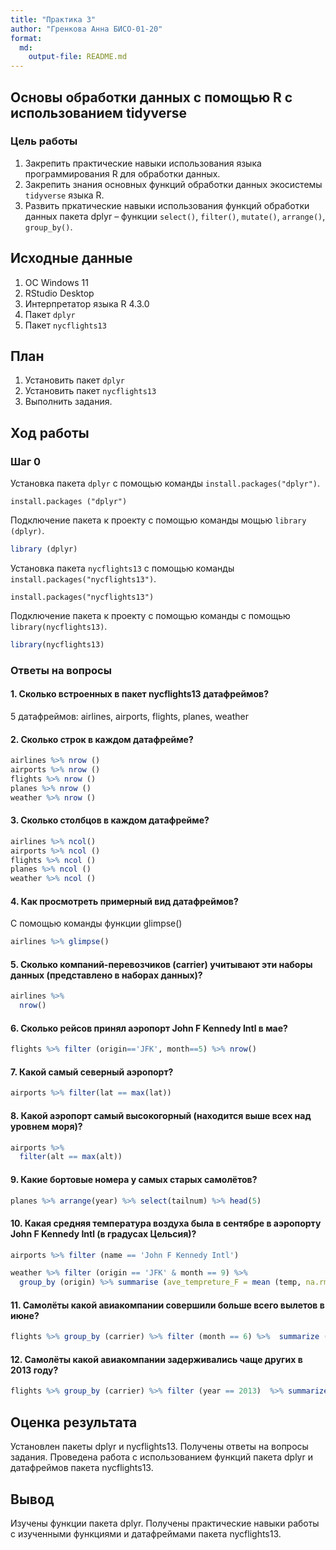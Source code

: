```yaml
---
title: "Практика 3"
author: "Гренкова Анна БИСО-01-20"
format: 
  md:
    output-file: README.md
---
```


## Основы обработки данных с помощью R с использованием tidyverse

### Цель работы

1. Закрепить практические навыки использования языка программирования R для обработки данных.
2. Закрепить знания основных функций обработки данных экосистемы `tidyverse` языка R.
3. Развить пркатические навыки использования функций обработки данных пакета dplyr – функции `select()`, `filter()`, `mutate()`, `arrange()`, `group_by()`.

## Исходные данные

1.  ОС Windows 11
2.  RStudio Desktop
3.  Интерпретатор языка R 4.3.0
4.  Пакет `dplyr`
5.  Пакет `nycflights13`

## План

1.  Установить пакет `dplyr`
2.  Установить пакет `nycflights13`
3.  Выполнить задания.

## Ход работы

### Шаг 0
Установка пакета `dplyr` с помощью команды `install.packages("dplyr")`.

```
install.packages ("dplyr")
```

Подключение пакета к проекту с помощью команды мощью `library (dplyr)`.

```r
library (dplyr)
```

Установка пакета `nycflights13` с помощью команды `install.packages("nycflights13")`.

```
install.packages("nycflights13")
```

Подключение пакета к проекту с помощью команды с помощью `library(nycflights13)`.

```r
library(nycflights13)

```
### Ответы на вопросы

#### 1. Сколько встроенных в пакет nycflights13 датафреймов?

5 датафреймов: airlines, airports, flights, planes, weather

#### 2. Сколько строк в каждом датафрейме?

```r
airlines %>% nrow ()
airports %>% nrow ()
flights %>% nrow ()
planes %>% nrow ()
weather %>% nrow ()
```

#### 3. Сколько столбцов в каждом датафрейме?

```r
airlines %>% ncol()
airports %>% ncol ()
flights %>% ncol ()
planes %>% ncol ()
weather %>% ncol ()
```

#### 4. Как просмотреть примерный вид датафреймов?

С помощью команды функции glimpse()
```r
airlines %>% glimpse()
```

#### 5. Сколько компаний-перевозчиков (carrier) учитывают эти наборы данных (представлено в наборах данных)?

```r
airlines %>%
  nrow()
```

#### 6. Сколько рейсов принял аэропорт John F Kennedy Intl в мае?

```r
flights %>% filter (origin=='JFK', month==5) %>% nrow()
```

#### 7. Какой самый северный аэропорт?

```r
airports %>% filter(lat == max(lat))
```

#### 8. Какой аэропорт самый высокогорный (находится выше всех над уровнем моря)?

```r
airports %>% 
  filter(alt == max(alt))
```

#### 9. Какие бортовые номера у самых старых самолётов?

```r
planes %>% arrange(year) %>% select(tailnum) %>% head(5)
```

#### 10. Какая средняя температура воздуха была в сентябре в аэропорту John F Kennedy Intl (в градусах Цельсия)?

```r
airports %>% filter (name == 'John F Kennedy Intl') 

weather %>% filter (origin == 'JFK' & month == 9) %>% 
  group_by (origin) %>% summarise (ave_tempreture_F = mean (temp, na.rm = TRUE)) %>% mutate(ave_tempreture_C = 5 / 9 * (ave_tempreture_F - 32))
```

#### 11. Самолёты какой авиакомпании совершили больше всего вылетов в июне?

```r
flights %>% group_by (carrier) %>% filter (month == 6) %>%  summarize (flights = n()) %>% arrange (desc (flights)) %>% head (1)
```
 
#### 12. Самолёты какой авиакомпании задерживались чаще других в 2013 году?

```r
flights %>% group_by (carrier) %>% filter (year == 2013)  %>% summarize (times = sum (arr_delay > 0, na.rm = TRUE)) %>% arrange (desc (times)) %>% head (1)
```

## Оценка результата
Установлен пакеты dplyr и nycflights13. 
Получены ответы на вопросы задания.
Проведена работа с использованием функций пакета dplyr и датафреймов пакета nycflights13.


## Вывод
Изучены функции пакета dplyr. Получены практические навыки работы с изученными функциями и датафреймами пакета nycflights13.
